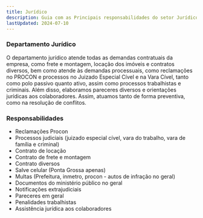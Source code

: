 ```yaml
---
title: Jurídico
description: Guia com as Principais responsabilidades do setor Jurídico.
lastUpdated: 2024-07-10
---
```

### Departamento Jurídico
O departamento jurídico atende todas as demandas contratuais da empresa, como frete e montagem, locação dos imóveis e contratos diversos, bem como atende às demandas processuais, como reclamações no PROCON e processos no Juizado Especial Cível e na Vara Cível, tanto como polo passivo quanto ativo, assim como processos trabalhistas e criminais. Além disso, elaboramos pareceres diversos e orientações jurídicas aos colaboradores. Assim, atuamos tanto de forma preventiva, como na resolução de conflitos.

### Responsabilidades

- Reclamações Procon
- Processos judiciais (juizado especial cível, vara do trabalho, vara de família e criminal)
- Contrato de locação
- Contrato de frete e montagem
- Contrato diversos
- Salve celular (Ponta Grossa apenas)
- Multas (Prefeitura, inmetro, procon - autos de infração no geral)
- Documentos do ministério público no geral
- Notificações extrajudiciais
- Pareceres em geral
- Penalidades trabalhistas
- Assistência jurídica aos colaboradores


